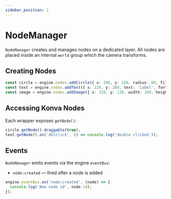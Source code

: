 ```yaml
---
sidebar_position: 1
---
```


# NodeManager

`NodeManager` creates and manages nodes on a dedicated layer. All nodes are placed inside an internal `world` group which the camera transforms.

## Creating Nodes

```ts
const circle = engine.nodes.addCircle({ x: 200, y: 150, radius: 60, fill: '#4f46e5' });
const text = engine.nodes.addText({ x: 220, y: 260, text: 'Label', fontSize: 24, fill: '#fff' });
const image = engine.nodes.addImage({ x: 320, y: 120, width: 160, height: 120, src: '/logo.png' });
```

## Accessing Konva Nodes

Each wrapper exposes `getNode()`:

```ts
circle.getNode().draggable(true);
text.getNode().on('dblclick', () => console.log('double clicked'));
```

## Events

`NodeManager` emits events via the engine `eventBus`:

- `node:created` — fired after a node is added

```ts
engine.eventBus.on('node:created', (node) => {
  console.log('New node id', node.id);
});
```
